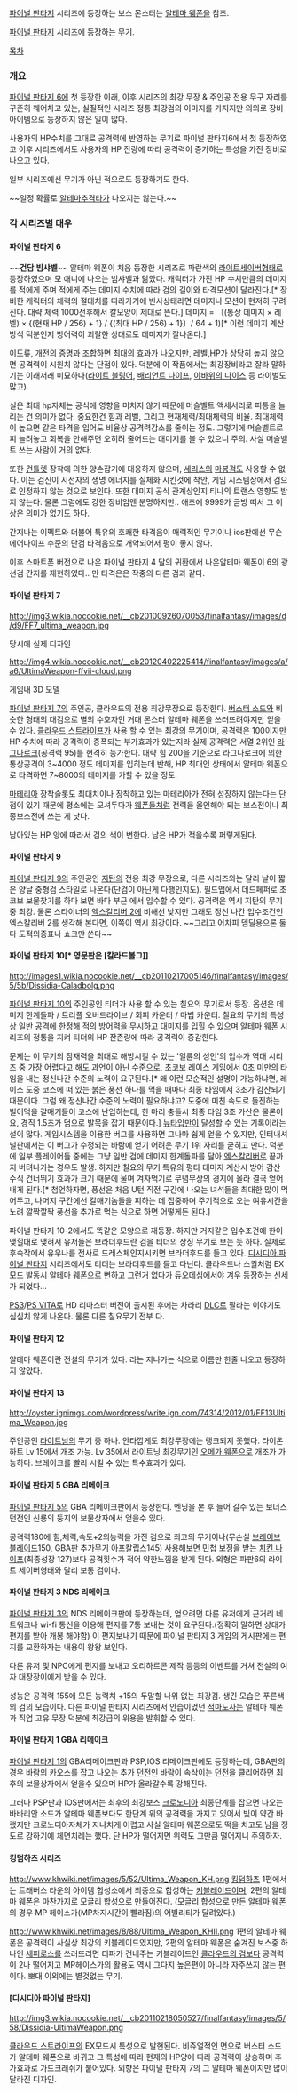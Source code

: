 [[파이널 판타지]] 시리즈에 등장하는 보스 몬스터는 [[알테마 웨폰]]을 참조.

[[파이널 판타지]] 시리즈에 등장하는 무기. 

[[목차]]
=== 개요 ===
[[파이널 판타지 6]]에 첫 등장한 이래, 이후 시리즈의 최강 무장 & 주인공 전용 무구 자리를 꾸준히 꿰어차고 있는, 실질적인 시리즈 정통 최강검의 이미지를 가지지만 의외로 장비 아이템으로 등장하지 않은 일이 많다.

사용자의 HP수치를 그대로 공격력에 반영하는 무기로 파이널 판타지6에서 첫 등장하였고 이후 시리즈에서도 사용자의 HP 잔량에 따라 공격력이 증가하는 특성을 가진 장비로 나오고 있다.

일부 시리즈에선 무기가 아닌 적으로도 등장하기도 한다.

~~일정 확률로 [[알테마]]추격타가 나오지는 않는다.~~

=== 각 시리즈별 대우 ===
==== 파이널 판타지 6 ====
~~'''건담''' '''빔샤벨'''~~
알테마 웨폰이 처음 등장한 시리즈로 파란색의 [[라이트세이버]]형태로 등장하였으며 모 애니에 나오는 빔샤벨과 닮았다. 캐릭터가 가진 HP 수치만큼의 데미지를 적에게 주며 적에게 주는 데미지 수치에 따라 검의 길이와 타격모션이 달라진다.[* 장비한 캐릭터의 체력의 절대치를 따라가기에 빈사상태라면 데미지나 모션이 현저히 구려진다. 대략 체력 1000전후해서 칼모양이 제대로 뜬다.] 데미지 = 〔(통상 데미지 × 레벨) × {(현재 HP / 256) + 1} / {(최대 HP / 256) + 1}〕/ 64 + 1)[* 이런 데미지 계산 방식 덕분인지 방어력이 괴랄한 상대로도 데미지가 잘나온다.]

이도류, [[개전의 증명]]과 조합하면 최대의 효과가 나오지만, 레벨,HP가 상당히 높지 않으면 공격력이 시원치 않다는 단점이 있다. 덕분에 이 작품에서는 최강장비라고 잘라 말하기는 이래저래 미묘하다([[라이트 블링어]], [[배리언트 나이프]], [[야바위의 다이스]] 등 라이벌도 많고).

실은 최대 hp자체는 공식에 영향을 미치지 않기 때문에 머슬벨트 액세서리로 피통을 늘리는 건 의미가 없다. 중요한건 힘과 레벨, 그리고 현재체력/최대체력의 비율. 최대체력이 높으면 같은 타격을 입어도 비율상 공격력감소를 줄이는 정도. 그렇기에 머슬벨트로 피 늘려놓고 회복을 안해주면 오히려 줄어드는 대미지를 볼 수 있으니 주의. 사실 머슬벨트 쓰는 사람이 거의 없다.

또한 [[건틀렛]] 장착에 의한 양손잡기에 대응하지 않으며, [[세리스]]의 [[마봉검]]도 사용할 수 없다.  이는 검신이 시전자의 생명 에너지를 실체화 시킨것에 착안, 게임 시스템상에서 검으로 인정하지 않는 것으로 보인다. 또한 대미지 공식 관계상인지 티나의 트랜스 영향도 받지 않는다. 물론 그럼에도 강한 장비임엔 분명하지만.. 애초에 9999가 금방 떠서 그 이상은 의미가 없기도 하다.

간지나는 이펙트와 더불어 특유의 호쾌한 타격음이 매력적인 무기이나 ios판에선 무슨 에어나이프 수준의 단검 타격음으로 개악되어서 평이 좋지 않다. 

이후 스마트폰 버전으로 나온 파이널 판타지 4 달의 귀환에서 나온알테마 웨폰이 6의 광선검 간지를 재현하였다.. 만 타격은은 작중의 다른 검과 같다.

==== 파이널 판타지 7 ====
http://img3.wikia.nocookie.net/__cb20100926070053/finalfantasy/images/d/d9/FF7_ultima_weapon.jpg

당시에 실제 디자인

http://img4.wikia.nocookie.net/__cb20120402225414/finalfantasy/images/a/a6/UltimaWeapon-ffvii-cloud.png

게임내 3D 모델

[[파이널 판타지 7]]의 주인공, 클라우드의 전용 최강무장으로 등장한다.
[[버스터 소드]]와 비슷한 형태의 대검으로 별의 수호자인 거대 몬스터 알테마 웨폰을 쓰러뜨려야지만 얻을 수 있다. 
[[클라우드 스트라이프]]가 사용 할 수 있는 최강의 무기이며, 공격력은 100이지만 HP 수치에 따라 공격력이 증폭되는 부가효과가 있는지라 실제 공격력은 서열 2위인 [[라그나로크]](공격력 95)를 현격히 능가한다. 대략 힘 200을 기준으로 라그나로크에 의한 통상공격이 3~4000 정도 데미지를 입히는데 반해, HP 최대인 상태에서 알테마 웨폰으로 타격하면 7~8000의 데미지를 가할 수 있을 정도.

[[마테리아]] 장착슬롯도 최대치이나 장착하고 있는 마테리아가 전혀 성장하지 않는다는 단점이 있기 때문에 평소에는 모셔두다가 [[웨폰]]들처럼 전력을 올인해야 되는 보스전이나 최종보스전에 쓰는 게 낫다.

남아있는 HP 양에 따라서 검의 색이 변한다. 남은 HP가 적을수록 퍼렇게된다.


==== 파이널 판타지 9 ====
[[파이널 판타지 9]]의 주인공인 [[지탄]]의 전용 최강 무장으로, 다른 시리즈와는 달리 날이 짧은 양날 중형검 스타일로 나온다(단검이 아닌게 다행인지도). 필드맵에서 데드페퍼로 초코보 보물찾기를 하다 보면 바다 부근 에서 입수할 수 있다. 공격력은 역시 지탄의 무기 중 최강. 물론 스타이너의 [[엑스칼리버 2]]에 비해선 낮지만 그래도 정신 나간 입수조건인 엑스칼리버 2를 생각해 본다면, 이쪽이 역시 최강이다. ~~그리고 어차피 뎀딜용으론 둘 다 도적의증표나 쇼크만 쓴다~~


==== 파이널 판타지 10[* 영문판은 [칼라드볼그]] ====
http://images1.wikia.nocookie.net/__cb20110217005146/finalfantasy/images/5/5b/Dissidia-Caladbolg.png

[[파이널 판타지 10]]의 주인공인 티더가 사용 할 수 있는 칠요의 무기로서 등장. 옵션은 데미지 한계돌파 / 트리플 오버드라이브 / 회피 카운터 / 마법 카운터. 칠요의 무기의 특성 상 일반 공격에 한정해 적의 방어력을 무시하고 대미지를 입힐 수 있으며 알테마 웨폰 시리즈의 정통을 지켜 티더의 HP 잔존량에 따라 공격력이 증감한다. 

문제는 이 무기의 잠재력을 최대로 해방시킬 수 있는 '일륜의 성인'의 입수가 역대 시리즈 중 가장 어렵다고 해도 과언이 아닌 수준으로, 초코보 레이스 게임에서 0초 미만의 타임을 내는 정신나간 수준의 노력이 요구된다.[* 왜 이런 모순적인 설명이 가능하냐면, 레이스 도중 코스에 떠 있는 붉은 풍선 하나를 먹을 때마다 최종 타임에서 3초가 감산되기 때문이다. 그럼 왜 정신나간 수준의 노력이 필요하냐고? 도중에 미친 속도로 돌진하는 빌어먹을 갈매기들이 코스에 난입하는데, 한 마리 충돌시 최종 타임 3초 가산은 물론이요, 경직 1.5초가 덤으로 발목을 잡기 때문이다.] [[뉴타입]]만이 달성할 수 있는 기록이라는 설이 많다.  게임시스템을 이용한 버그를 사용하면 그나마 쉽게 얻을 수 있지만, 인터내셔널판에서는 이 버그가 수정되는 바람에 얻기 어려운 무기 1위 자리를 굳히고 만다. 덕분에 일부 플레이어들 중에는 그냥 일반 검에 데미지 한계돌파를 달아 [[엑스칼리버]]로 끝까지 버텨나가는 경우도 발생. 하지만 칠요의 무기 특유의 평타 대미지 계산시 방어 감산 수식 건너뛰기 효과가 크기 때문에 울며 겨자먹기로 무념무상의 경지에 올라 결국 얻어내게 된다.[* 첨언하자면, 풍선은 처음 U턴 직전 구간에 나오는 녀석들을 최대한 많이 먹어두고, 나머지 구간에선 갈매기놈들을 피하는 데 집중하며 주기적으로 오는 여유시간을 노려 깔짝깔짝 풍선을 추가로 먹는 식으로 하면 어떻게든 된다.]

파이널 판타지 10-2에서도 똑같은 모양으로 재등장. 하지만 거지같은 입수조건에 한이 맺힐대로 맺혀서 유저들은 브라더후드란 검을 티더의 상징 무기로 보는 듯 하다. 실제로 후속작에서 유우나를 전사로 드레스체인지시키면 브라더후드를 들고 있다. [[디시디아 파이널 판타지]] 시리즈에서도 티더는 브라더후드를 들고 다닌다. 클라우드나 스퀄처럼 EX모드 발동시 알테마 웨폰으로 변하고 그런거 없다가 듀오데심에서야 겨우 등장하는 신세가 되었다... 

[[PS3]]/[[PS VITA]]로 HD 리마스터 버전이 출시된 후에는 차라리 [[DLC]]로 팔라는 이야기도 심심치 않게 나온다. 물론 다른 칠요무기 전부 다.

==== 파이널 판타지 12 ====
알테마 웨폰이란 전설의 무기가 있다. 라는 지나가는 식으로 이름만 한줄 나오고 등장하지 않았다.


==== 파이널 판타지 13 ====
http://oyster.ignimgs.com/wordpress/write.ign.com/74314/2012/01/FF13Ultima_Weapon.jpg

주인공인 [[라이트닝]]의 무기 중 하나. 안타깝게도 최강무장에는 랭크되지 못했다. 라이온 하트 Lv 15에서 개조 가능. Lv 35에서 라이트닝 최강무기인 [[오메가 웨폰]]으로 개조가 가능하다. 브레이크를 빨리 시킬 수 있는 특수효과가 있다.


==== 파이널 판타지 5 GBA 리메이크 ====
[[파이널 판타지 5]]의 GBA 리메이크판에서 등장한다. 
엔딩을 본 후 들어 갈수 있는 보너스 던전인 신룡의 둥지의 보물상자에서 얻을수 있다. 

공격력180에 힘,체력,속도+2의능력을 가진 검으로 최고의 무기이나(무손실 [[브레이브 블레이드]]150, GBA판 추가무기 아포칼립스145) 사용해보면 민첩 보정을 받는 [[치킨 나이프]](최종성장 127)보다 공격횟수가 적어 약한느낌을 받게 된다. 외형은 파판6의 라이트 세이버형태와 달리 보통 검이다.


==== 파이널 판타지 3 NDS 리메이크 ====
[[파이널 판타지 3]]의 NDS 리메이크판에 등장하는데, 얻으려면 다른 유저에게 근거리 네트워크나 wi-fi 통신을 이용해 편지를 7통 보내는 것이 요구된다.(정확히 말하면 상대가 편지를 받아 개봉 해야함) 이 편지보내기 때문에 파이널 판타지 3 게임의 게시판에는 편지를 교환하자는 내용이 왕왕 보인다.

다른 유저 및 NPC에게 편지를 보내고 오리하르콘 제작 등등의 이벤트를 거쳐 전설의 여자 대장장이에게 받을 수 있다.

성능은 공격력 155에 모든 능력치 +15의 두말할 나위 없는 최강검. 생긴 모습은 푸른색의 검의 모습이다. 다른 파이널 판타지 시리즈에서 안습이었던 [[적마도사]]는 알테마 웨폰과 직업 고유 무장 덕분에 최강급의 위용을 발휘할 수 있다.


==== 파이널 판타지 1 GBA 리메이크 ====
[[파이널 판타지 1]]의 GBA리메이크판과 PSP,IOS 리메이크판에도 등장하는데, GBA판의 경우 바람의 카오스를 잡고 나오는 추가 던전인 바람이 속삭이는 던전을 클리어하면 최후의 보물상자에서 얻을수 있으며 HP가 올라갈수록 강해진다.

그러나 PSP판과 IOS판에서는 최후의 최강보스 [[크로노디아]] 최종단계를 잡으면 나오는 바바리안 소드가 알테마 웨폰보다도 한단계 위의 공격력을 가지고 있어서 빛이 약간 바랬지만 크로노디아자체가 지나치게 어렵고 사실 알테마 웨폰으로도 떡을 치고도 남을 정도로 강하기에 체면치례는 했다. 단 HP가 떨어지면 위력도 그만큼 떨어지니 주의하자.


==== 킹덤하츠 시리즈 ====
http://www.khwiki.net/images/5/52/Ultima_Weapon_KH.png
[[킹덤하츠]] 1편에서는 트래버스 타운의 아이템 합성소에서 최종으로 합성하는 [[키블레이드]]이며, 2편의 알테마 웨폰은 마찬가지로 모글리 합성으로 만들어진다. (모글리 합성으로 만든 알테마 웨폰의 경우 MP 헤이스가(MP차지시간이 빨라짐)의 어빌리티가 달려있다.)

http://www.khwiki.net/images/8/88/Ultima_Weapon_KHII.png
1편의 알테마 웨폰은 공격력이 사실상 최강의 키블레이드였지만, 2편의 알테마 웨폰은 숨겨진 보스중 하나인 [[세피로스]]를 쓰러뜨리면 티파가 건네주는 키블레이드인 [[클라우드의 검]]보다 공격력이 2나 떨어지고 MP헤이스가의 활용도 역시 그다지 높은편이 아니라 자주쓰지 않는 편이다. 뽀대 이외에는 별것없는 무기.


==== [디시디아 파이널 판타지] ====

http://img3.wikia.nocookie.net/__cb20110218050527/finalfantasy/images/5/58/Dissidia-UltimaWeapon.png


[[클라우드 스트라이프]]의 EX모드시 특성으로 발현된다. 
비쥬얼적인 면으로 버스터 소드가 알테마 웨폰으로 바뀌고 그 특성에 따라 현재의 HP양에 따라 공격력이 상승하며 추가효과로 가드크래쉬가 붙어있다. 외향은 파이널 판타지 7의 그 알테마 웨폰이지만 많이 달라진 디자인.
